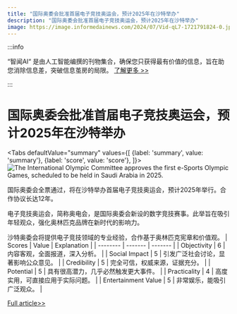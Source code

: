 ```yaml
---
title: "国际奥委会批准首届电子竞技奥运会，预计2025年在沙特举办"
description: "国际奥委会批准首届电子竞技奥运会，预计2025年在沙特举办"
image: https://image.informedainews.com/2024/07/Vid-qL7-1721791824-0.jpg
---
```



:::info

“智闻AI“ 是由人工智能编撰的刊物集合，确保您只获得最有价值的信息，旨在助您消除信息差，突破信息茧房的局限。  [了解更多 >>](/)

:::

# 国际奥委会批准首届电子竞技奥运会，预计2025年在沙特举办


<Tabs
	defaultValue="summary"
	values={[
	{label: 'summary', value: 'summary'},
	{label: 'score', value: 'score'},
]}>
<TabItem value="summary">
<img
  src="https://image.informedainews.com/2024/07/Vid-qL7-1721791824-0.jpg"
  alt="The International Olympic Committee approves the first e-Sports Olympic Games, scheduled to be held in Saudi Arabia in 2025."
/>



国际奥委会全票通过，将在沙特举办首届电子竞技奥运会，预计2025年举行。合作协议长达12年。

电子竞技奥运会，简称奥电会，是国际奥委会新设的数字竞技赛事。此举旨在吸引年轻观众，强化奥林匹克品牌在新时代的影响力。

沙特奥委会将提供电子竞技领域的专业经验，合作基于奥林匹克宪章和价值观。
</TabItem>
<TabItem value="score">
	| Scores     | Value   | Explanation |
	| -------- | ------- | ------- |
	| Objectivity  | 6    | 内容客观，全面报道，深入分析。    |
	| Social Impact | 5     | 引发广泛社会讨论，显著影响公众意见。    |
	| Credibility    | 5    | 完全可信，权威来源，证据充分。    |
	| Potential    | 5    | 具有很高潜力，几乎必然触发更大事件。    |
	| Practicality    | 4    | 高度实用，可直接应用于实际问题。    |
	| Entertainment Value    | 5    | 非常娱乐，能吸引广泛观众。    |
</TabItem>
</Tabs>

[Full article>>](https://www.cnbeta.com.tw/articles/game/1439496.htm)
